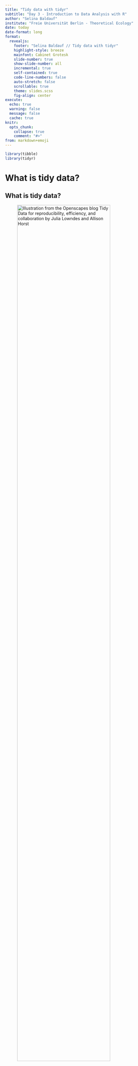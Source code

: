 ```yaml
---
title: "Tidy data with tidyr"
subtitle: "Day 3 - Introduction to Data Analysis with R"
author: "Selina Baldauf"
institute: "Freie Universität Berlin - Theoretical Ecology"
date: today
date-format: long
format: 
  revealjs:
    footer: "Selina Baldauf // Tidy data with tidyr"
    highlight-style: breeze
    mainfont: Cabinet Grotesk
    slide-number: true
    show-slide-number: all
    incremental: true
    self-contained: true
    code-line-numbers: false
    auto-stretch: false
    scrollable: true
    theme: slides.scss
    fig-align: center
execute: 
  echo: true
  warning: false
  message: false
  cache: true
knitr: 
  opts_chunk: 
    collapse: true
    comment: "#>"
from: markdown+emoji
---
```


```r
library(tibble)
library(tidyr)
```

# What is tidy data?{.inverse}

## What is tidy data?

![Illustration from the [Openscapes](https://www.openscapes.org/) blog [*Tidy Data for reproducibility, efficiency, and collaboration*](https://www.openscapes.org/blog/2020/10/12/tidy-data/) by Julia Lowndes and Allison Horst](img/AllisonHorst/tidydata_1.jpg){width=85%}

## What is tidy data?

Let's look at some examples

:::{.columns}

:::{.column width="40%"}

**Tidy**
```r
data.frame(
  id = 1:6,
  name = c("floof", "max", "cat", "donut", "merlin", "panda"),
  color = c("gray", "black", "orange", "gray", "black", "calico")
) |>
  knitr::kable()
```

:::

:::{.column width="60%"}

:::{.fragment}

**Non-tidy**
```r
data.frame(
  floof = "gray",
  max = "black",
  cat = "orange",
  donut = "gray",
  merlin = "black",
  panda = "calico"
) |>
  knitr::kable()
```  

<br>
```r
data.frame(
  gray = c("floof", "donut"),
  black = c("max", "merlin"),
  orange = c("cat", ""),
  calico = c("panda", "")
) |>
  knitr::kable()
```  

:::

:::

:::

. . .

<br>

Sometimes ***raw data*** is non-tidy because its structure is optimized for data entry or viewing rather than analysis.

## Why tidy data?

The main advantages of **tidy** data is that the `tidyverse` packages are built to work with it.


![Illustration from the [Openscapes](https://www.openscapes.org/) blog [*Tidy Data for reproducibility, efficiency, and collaboration*](https://www.openscapes.org/blog/2020/10/12/tidy-data/) by Julia Lowndes and Allison Horst](img/AllisonHorst/tidydata_3.jpg){width=70%}

## Example

Let's go back to the city data set from earlier:


```r
#| echo: true
#| code-fold: true
#| code-summary: "Expand to reproduce the data"

cities <- c("Istanbul", "Moscow", "London", "Saint Petersburg", "Berlin", "Madrid", "Kyiv", "Rome", "Bucharest", "Paris")
population <- c(15.1e6, 12.5e6, 9e6, 5.4e6, 3.8e6, 3.2e6, 3e6, 2.8e6, 2.2e6, 2.1e6)
area_km2 <- c(2576, 2561, 1572, 1439, 891, 604, 839, 1285, 228, 105)

country <- c(
  "Turkey", "Russia", "UK", "Russia", "Germany", "Spain",
  "Ukraine", "Italy", "Romania", "France"
)
# tidy
cities_tbl <- tibble(
  city_name = cities,
  population_size = population,
  city_area = area_km2,
  country = country
)
```

```r
cities_tbl
```

. . .

This already looks pretty tidy.

## Same data different format

```r
#| echo: true
#| code-fold: true
#| code-summary: "Expand to reproduce the data"
cities_untidy <- unite(cities_tbl, col = "location", c(country, city_name)) |>
  pivot_longer(c(population_size, city_area), names_to = "type") |>
  pivot_wider(names_from = "location", values_from = "value")
```

```r
cities_untidy
```

```r
#| echo: false
print(cities_untidy, width = 90)
```

**What's not tidy here?**

. . .

- Each row has multiple observation
- At the same time, each observation is split across multiple rows
- Country and city variable are split into multiple columns
- Country and city variable values are united to one value

## The `tidyr` pacakge

Let's tidy this data using functions from the `tidyr` package!

. . .

First load the package with either 

```r
library(tidyr)
```

or

```r
library(tidyverse)
```


## `pivot_longer()`

**One variable split into multiple column**s can be solved with `pivot_longer`

```r
print(cities_untidy, width = 90)
```

## `pivot_longer()`

**One variable split into multiple column**s can be solved with `pivot_longer`

```r
step1 <- pivot_longer(
  cities_untidy, # the tibble
  cols = Turkey_Istanbul:France_Paris, # the columns to pivot from:to
  names_to = "location", # name of the new column
  values_to = "value"
) # name of the value column
```

. . .

```r
print(step1, n = 4)
```

## `pivot_longer()`

**One variable split into multiple column**s can be solved with `pivot_longer`

```r
#| eval: false
step1 <- pivot_longer(
  cities_untidy, # the tibble
  cols = Turkey_Istanbul:France_Paris, # the columns to pivot from:to
  names_to = "location", # name of the new column
  values_to = "value"
) # name of the value column
```

Another way to select the columns to pivot:

```r
#| eval: false
#| code-line-numbers: "3"
step1 <- pivot_longer(
  cities_untidy, # the tibble
  cols = !type, # All columns except type#<<
  names_to = "location", # name of the new column
  values_to = "value"
) # name of the value column
```

## `separate_wider_delim()`

**Multiple variable values that are united into one** can be separated using `separate_wider_delim`

```r
print(step1, n = 2)
```

. . .

```r
step2 <- separate_wider_delim(
  step1, # the tibble
  location, # the column to separate
  delim = "_", # the separator
  names = c("country", "city_name")
) # names of new columns
```

. . .

```r
print(step2, n = 2)
```

. . .

The opposite function exists as well and is called `unite`. Check out `?unite` for details.

## `pivot_wider()`

**One observation split into multiple rows** can solved with `pivot_wider`

```r
print(step2, n = 2)
```

. . .

```r
step3 <- pivot_wider(
  step2, # the tibble
  names_from = type, # the variables
  values_from = value
) # the values
```

. . .

```r
print(step3, n = 5)
```

## All steps in 1

We can also use a pipe to do all these steps in one:

```r
cities_tidy <- cities_untidy |>
  pivot_longer(
    Turkey_Istanbul:France_Paris,
    names_to = "location",
    values_to = "values"
  ) |>
  separate_wider_delim(
    location,
    delim = "_",
    names = c("country", "city_name")
  ) |>
  pivot_wider(
    names_from = type,
    values_from = values
  )
```

## Remove missing values with `drop_na()`

Drop rows with missing values:

```r
#| eval: false
# drop rows with missing values in any column
drop_na(and_vertebrates)
# drop rows with missing values in weight column
drop_na(and_vertebrates, weight_g)
# drop rows with missing values in weight and species columns
drop_na(and_vertebrates, weight_g, species)
```

. . . 

This is an easier and more intuitive alternative to `filter(!is.na(...))`.

# Now you {.inverse}

[Task (30 min)]{.highlight-blue}<br>

[Tidy data with tidyr]{.big-text}

**Find the task description [here](https://selinazitrone.github.io/intro-r-data-analysis/sessions/09_tidyr.html)**
